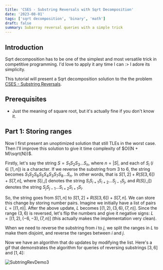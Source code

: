 ```yaml
---
title: 'CSES - Substring Reversals with Sqrt Decomposition'
date: '2023-08-01'
tags: ['sqrt decomposition', 'binary', 'math']
draft: false
summary: Subarray reversal queries with a simple trick
---
```


## Introduction

Sqrt decomposition has to be one of the simplest and most versatile trick in competitive programming. I'd love to apply it any time I can :> I adore its simplicity.

This tutorial will present a Sqrt decomposition solution to the the problem [CSES - Substring Reversals](https://cses.fi/problemset/task/2073).

## Prerequisites
* Just the meaning of square root, but it's actually fine if you don't know it.

## Part 1: Storing ranges
Now I first present an unoptimized solution that still TLEs in the worst case. Then I'll improve this solution to give it time complexity of $O((N + M)\sqrt{N})$.

Firstly, let's say the string $S = S_1 S_2 S_3 \dots S_n$, where $n = |S|$, and each of $S_i \; (i \in [1, n])$ is a character. If we reverse the substring from $3$ to $6$, the string becomes $S_1 S_2 S_6 S_5 S_4 S_3 S_7 S_8 \dots S_n$. In other words, that is $S[1,2] + R(S[3,6]) + S[7,n]$, where $S[i,j]$ denotes the string $S_i S_{i+1} S_{i+2} \dots S_{j-1} S_{j}$, and $R(S[i,j])$ denotes the string $S_{j} S_{j-1} \dots S_{i+2} S_{i+1} S_i$.

So, the string goes from $S[1,n]$ to $S[1,2] + R(S[3,6]) + S[7,n]$. We can store this change by storing number pairs. Imagine we initially have a list of pairs $L = [(1, n)]$. After the above update, $L$ becomes $[(1, 2), (3,6), (7, n)]$. Since the range $(3,6)$ is reversed, let's flip the numbers and give it negative signs: $L = [(1,2), (-6,-3), (7, n)]$ (this actually makes the implementation very clean).

When we need to reverse the substring from $i$ to $j$, we split the ranges in $L$ to make them disjoint, and reverse the ranges between $i$ and $j$.

Now we have an algorithm that do updates by modifying the list. Here's a gif that demonstrates the algorithm for queries of reversing substrings $[3,6]$ and $[1,4]$:

![SubtringRevDemo3](/static/images/substring-reversals-cses/SubstringRevDemo_smaller3.gif)
